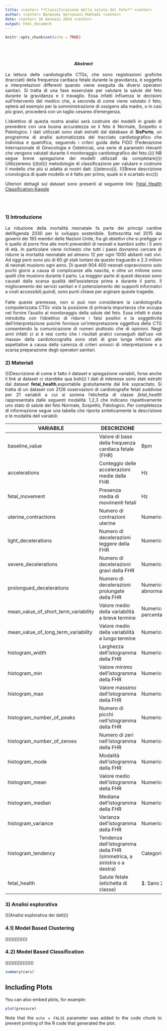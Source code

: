 ```yaml
---
title: <center> **Classificazione della salute del feto** <center>
author: <center> Bonanomi Gervasoni Mahhadi <center>
date: <center> 16 Gennaio 2024 <center>
output: html_document
---
```


```r
knitr::opts_chunk$set(echo = TRUE)
```
<br><br>

<center> 
#### *Abstract*
</center>
<div style="text-align: justify;">
La lettura delle cardiotografie CTGs, che sono registrazioni grafiche (tracciati) della frequenza cardiaca fetale durante la gravidanza, è soggetta a interpretazioni differenti quando viene eseguita da diversi operatori sanitari. 
Si tratta di una fase essenziale per valutare la salute del feto durante la gravidanza e il travaglio. Essa infatti influenza le decisioni sull'intervento del medico che, a seconda di come viene valutato il feto, opterà ad esempio per la somministrazione di ossigeno alla madre, o in casi più gravi, procederà con un taglio cesareo d'emergenza.

L'obiettivo di questa nostra analisi sarà costruire dei modelli in grado di prevedere con una buona accuratezza se il feto è Normale, Sospetto o Patologico.
I dati utilizzati sono stati estratti dal database di **SisPorto**, un programma di analisi automatizzata del tracciato cardiotografico che individua e quantifica, seguendo i criteri guida della FIGO (Federazione Internazionale di Ginecologia e Ostetricia), una serie di parametri rilevanti che vengono valutati durante il monitoraggio cardiotografico del feto.(((( NB segue breve spiegazione dei modelli utilizzati da completare)))) Utilizzeremo (((tot))) metodologie di classificazione per valutare e costruire il modello che più si adatta ai nostri dati: (((elenco))). (((Breve descrizione cronologica di quale modello si è fatto per primo, quale si è scartato ecc)))



Ulteriori dettagli sul dataset sono presenti al seguente link: [Fetal Health Classification-Kaggle](https://www.kaggle.com/datasets/andrewmvd/fetal-health-classification/data>)
<div style="text-align: justify;">
<br><br> 

### 1) Introduzione
<div style="text-align: justify;">
La riduzione della mortalità neonatale fa parte dei principi cardine dell'Agenda 2030 per lo sviluppo sostenibile. Sottoscritta nel 2015 dai governi dei 193 membri delle Nazioni Unite, fra gli obiettivi che si prefigge vi è quello di porre fine alle morti prevenibili di neonati e bambini sotto i 5 anni di età. In particolare viene richiesto che tutti i paesi dovranno cercare di ridurre la mortalità neonatale ad almeno 12 per ogni 1000 abitanti nati vivi. Ad oggi però sono più di 60 gli stati lontani da questo traguardo e 2.3 milioni di neonati muoiono ogni anno.
Di questi 904 400 neonati sopravvivono solo pochi giorni a causa di complicanze alla nascita, e oltre un milione sono quelli che muoiono durante il parto. 
La maggior parte di questi decessi sono causati dalla scarsa qualità dell’assistenza prima e durante il parto. Il miglioramento dei servizi sanitari e il potenziamento dei supporti informatici a costi accessibili,quindi, sono punti chiave per arginare queste tragedie.<br><br>
Fatte queste premesse, non si può non considerare la cardiotografia computerizzata CTGc vista la posizione di primaria importanza che occupa nel fornire l'ausilio al monitoraggio della salute del feto. Essa infatti è stata introdotta con l’obiettivo di ridurre i falsi positivi e la soggettività dell’interpretazione poichè fornisce un’interpretazione oggettiva della
CTG consentendo la comunicazione di numeri piuttosto che di opinioni. Negli anni infatti ci si è resi conto che i risultati pratici conseguiti dall’uso «di massa» della cardiotocografia sono stati di gran lunga inferiori alle aspettative a causa della carenza di criteri univoci di interpretazione e a scarsa preparazione degli operatori sanitari.

<div style="text-align: justify;">

### 2) Materiali
<div style="text-align: justify;">
(((Descrizione di come è fatto il dataset e spiegazione variabili, forse anche il link al dataset ci starebbe qua boh)))
I dati di interesse sono stati estratti dal dataset **fetal_health**,esportabile gratuitamente dal link sopracitato. Si tratta di un dataset con 2126 osservazioni di cardiotografie fetali suddivise per 21 variabili a cui si somma l'etichetta di classe *fetal_health* rappresentata dalle seguenti modalità: 1,2,3 che indicano rispettivamente uno stato di salute del feto Normale, Sospetto, Patologico. Per completezza di informazione segue una tabella che riporta sinteticamente la descrizione e le modalità dell variabili:

<div style="text-align: justify;">
VARIABILE     | DESCRIZIONE  | MODALITÀ 
------------- | -------------| ---------
baseline_value| Valore di base della frequenza cardiaca fetale (FHR) |  Bpm
accelerations|Conteggio delle accelerazioni medie dalla FHR | Hz
fetal_movement|Presenza media di movimenti fetali| Hz                
uterine_contractions| Numero di contrazioni uterine| Numerico (conteggio)
light_decelerations|Numero di decelerazioni leggere della FHR|Numerico (conteggio)             
severe_decelerations|Numero di decelerazioni gravi della FHR|Numerico (conteggio)            
prolongued_decelerations|Numero di decelerazioni prolungate della FHR|Numerico (conteggio)      abnormal_short_term_variability|Presenza di variabilità a breve termine anormale|Binario (0 o 1)
mean_value_of_short_term_variability| Valore medio della variabilità a breve termine|Numerico   percentage_of_time_with_abnormal_long_term...| Percentuale di tempo con variabilità a lungo termine anormale | Percentuale                      
mean_value_of_long_term_variability| Valore medio della variabilità a lungo termine| Numerico   
histogram_width| Larghezza dell'istogramma della FHR| Numerico                         
histogram_min| Valore minimo dell'istogramma della FHR| Numerico                         
histogram_max| Valore massimo dell'istogramma della FHR| Numerico                        
| histogram_number_of_peaks                     | Numero di picchi nell'istogramma della FHR                 | Numerico (conteggio)             |
| histogram_number_of_zeroes                    | Numero di zeri nell'istogramma della FHR                   | Numerico (conteggio)             |
| histogram_mode                                | Modalità dell'istogramma della FHR                         | Numerico                         |
| histogram_mean                                | Valore medio dell'istogramma della FHR                      | Numerico                         |
| histogram_median                              | Mediana dell'istogramma della FHR                           | Numerico                         |
| histogram_variance                            | Varianza dell'istogramma della FHR                          | Numerico                         |
| histogram_tendency                            | Tendenza dell'istogramma della FHR (simmetrica, a sinistra o a destra) | Categorica (normale o anomala)  |
| fetal_health                                  | Salute fetale (etichetta di classe)                         |**1**: Sano **2**:Sospetto **3**:Patologico     |                      
                 

          

### 3) Analisi esplorativa
<div style="text-align: justify;">
(((Analisi esplorativa dei dati)))
<div style="text-align: justify;">

### 4.1) Model Based Clustering
<div style="text-align: justify;">
((((((()))))))
<div style="text-align: justify;">

### 4.2) Model Based Classification
<div style="text-align: justify;">
((((((((()))))))))
<div style="text-align: justify;">
```r
summary(cars)
```

## Including Plots

You can also embed plots, for example:

```r
plot(pressure)
```

Note that the `echo = FALSE` parameter was added to the code chunk to prevent printing of the R code that generated the plot.
